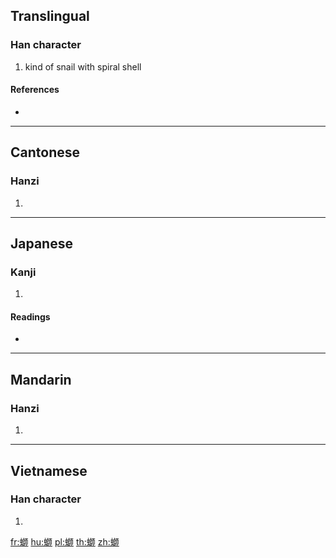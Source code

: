 {{character info/new}}
{{also|蛳}}
==Translingual==

===Han character===
{{Han char|rn=142|rad=虫|as=10|sn=16|four=51127|canj=LIHRB}}

# kind of snail with spiral shell

====References====
* {{Han ref|kx=1092.240|dkj=33364|dj=1557.140|hdz=42879.070|uh=8784|ud=34692|bh=EB6B|bd=60267}}

----

==Cantonese==

===Hanzi===
{{yue-hanzi|jyut=si1|y=si1|sim=蛳}}

# {{defn|lang=yue|sort=虫10}}

----

==Japanese==

===Kanji===
{{ja-kanji|grade=|rs=虫10}}

# {{defn|lang=ja|sort=虫10}}

====Readings====
* {{ja-readings|on=[[し]] (shi)|kun=[[にな]] (nina)|nanori=}}

----

==Mandarin==

===Hanzi===
{{cmn-hanzi|sim=蛳|pin=[[cì]] ([[ci4]]), [[sī]] ([[si1]])|wg=tz'u<sup>4</sup>, ssu<sup>1</sup>}}

# {{defn|lang=cmn|sort=虫10}}

----

==Vietnamese==

===Han character===
{{vi-hantu|[[si]], [[sư]]|rs=虫10}}

# {{defn|lang=vi|sort=虫10}}

[[fr:螄]]
[[hu:螄]]
[[pl:螄]]
[[th:螄]]
[[zh:螄]]